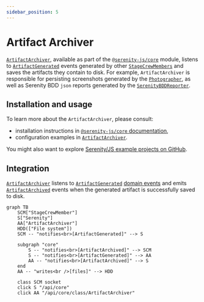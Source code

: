 ```yaml
---
sidebar_position: 5
---
```


# Artifact Archiver

[`ArtifactArchiver`](/api/core/class/ArtifactArchiver), available as part of the [`@serenity-js/core`](/api/core) module,
listens to [`ArtifactGenerated`](/api/core-events/class/ArtifactGenerated) events generated by other [`StageCrewMembers`](/api/core/interface/StageCrewMember)
and saves the artifacts they contain to disk. For example, `ArtifactArchiver` is responsible for persisting screenshots generated by the [`Photographer`](/api/web/class/Photographer), as well as Serenity BDD `json` reports
generated by the [`SerenityBDDReporter`](/api/serenity-bdd/class/SerenityBDDReporter).

## Installation and usage

To learn more about the `ArtifactArchiver`, please consult:
- installation instructions in [`@serenity-js/core` documentation](/api/core),
- configuration examples in [`ArtifactArchiver`](/api/core/class/ArtifactArchiver).

You might also want to explore [Serenity/JS example projects on GitHub](https://github.com/serenity-js/serenity-js/tree/main/examples).

## Integration

[`ArtifactArchiver`](/api/core/class/ArtifactArchiver) listens to [`ArtifactGenerated`](/api/core-events/class/ArtifactGenerated) [domain events](/handbook/reporting/domain-events)
and emits [`ArtifactArchived`](/api/core-events/class/ArtifactArchived) events when the generated artifact is successfully saved to disk.

```mermaid
graph TB
    SCM["StageCrewMember"]
    S["Serenity"]
    AA["ArtifactArchiver"]
    HDD(["File system"])
    SCM -- "notifies<br>[ArtifactGenerated]" --> S

    subgraph "core"
        S -- "notifies<br>[ArtifactArchived]" --> SCM
        S -- "notifies<br>[ArtifactGenerated]" --> AA
        AA -- "notifies<br>[ArtifactArchived]" --> S
    end
    AA -- "writes<br />[files]" --> HDD

    class SCM socket
    click S "/api/core"
    click AA "/api/core/class/ArtifactArchiver"
```

